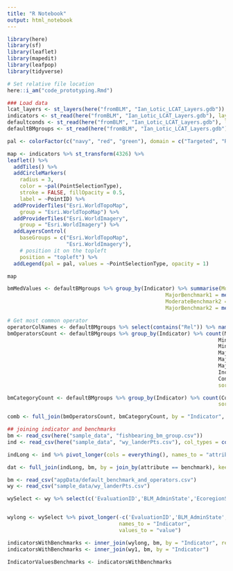 ---
title: "R Notebook"
output: html_notebook
---

```{r}

library(here)
library(sf)
library(leaflet)
library(mapedit)
library(leafpop)
library(tidyverse)

# Set relative file location
here::i_am("code_prototyping.Rmd")

### Load data
lcat_layers <- st_layers(here("fromBLM", "Ian_Lotic_LCAT_Layers.gdb"))
indicators <- st_read(here("fromBLM", "Ian_Lotic_LCAT_Layers.gdb"), layer = "I_Indicators")
defaultconds <- st_read(here("fromBLM", "Ian_Lotic_LCAT_Layers.gdb"), layer = "A_DefaultConditions") %>% as.data.frame()
defaultBMgroups <- st_read(here("fromBLM", "Ian_Lotic_LCAT_Layers.gdb"), layer = "A_DefaultBenchmarkGroups") %>% as.data.frame()

pal <- colorFactor(c("navy", "red", "green"), domain = c("Targeted", "RandomGRTS", "RandomSystematic"))

map <- indicators %>% st_transform(4326) %>%
leaflet() %>%
  addTiles() %>%
  addCircleMarkers(
    radius = 3,
    color = ~pal(PointSelectionType),
    stroke = FALSE, fillOpacity = 0.5,
    label = ~PointID) %>%
  addProviderTiles("Esri.WorldTopoMap",
    group = "Esri.WorldTopoMap") %>%
  addProviderTiles("Esri.WorldImagery",
    group = "Esri.WorldImagery") %>%
  addLayersControl(
    baseGroups = c("Esri.WorldTopoMap",
                   "Esri.WorldImagery"),
    # position it on the topleft
    position = "topleft") %>%
  addLegend(pal = pal, values = ~PointSelectionType, opacity = 1)

map
```

```{r}

bmMedValues <- defaultBMgroups %>% group_by(Indicator) %>% summarise(ModerateBenchmark1 = median(ModerateBenchmark1, na.rm = TRUE),
                                                   MajorBenchmark1 = median(MajorBenchmark1, na.rm = TRUE),
                                                   ModerateBenchmark2 = median(ModerateBenchmark2, na.rm = TRUE),
                                                   MajorBenchmark2 = median(MajorBenchmark2, na.rm = TRUE)) 

# Get most common operator 
operatorColNames <- defaultBMgroups %>% select(contains("Rel")) %>% names()
bmOperatorsCount <- defaultBMgroups %>% group_by(Indicator) %>% count(MajorToModerateRel1, 
                                                                    MinimalToModerateRel1,
                                                                    MinimalToModerateRel2,
                                                                    MajorToModerateRel2,
                                                                    MajorToMinimalRel1,
                                                                    MajorToMinimalRel2,
                                                                    IncreaserDecreaser,
                                                                    ConditionCategoryNum,
                                                                    sort = FALSE)

bmCategoryCount <- defaultBMgroups %>% group_by(Indicator) %>% count(ConditionCategoryNum,
                                                                    sort = FALSE)

comb <- full_join(bmOperatorsCount, bmCategoryCount, by = "Indicator", keep = TRUE)

```


```{r}
## joining indicator and benchmarks
bm <- read_csv(here("sample_data", "fishbearing_bm_group.csv"))
ind <- read_csv(here("sample_data", "wy_landerPts.csv"), col_types = cols(.default = "c")) %>% head(1)

indLong <- ind %>% pivot_longer(cols = everything(), names_to = "attribute", values_to = "value")

dat <- full_join(indLong, bm, by = join_by(attribute == benchmark), keep = TRUE)

```

```{r}
bm <- read_csv("appData/default_benchmark_and_operators.csv")
wy <- read_csv("sample_data/wy_landerPts.csv")

wySelect <- wy %>% select(c('EvaluationID','BLM_AdminState','EcoregionStreamSize','ProtocolType','StreamOrder','SampledMidLatitude','SampledMidLongitude', bm$Indicator))


wylong <- wySelect %>% pivot_longer(-c('EvaluationID','BLM_AdminState','EcoregionStreamSize','ProtocolType','StreamOrder','SampledMidLatitude','SampledMidLongitude'), 
                                    names_to = "Indicator", 
                                    values_to = "value")

indicatorsWithBenchmarks <- inner_join(wylong, bm, by = "Indicator", relationship = "many-to-many")
indicatorsWithBenchmarks <- inner_join(wy1, bm, by = "Indicator")

IndicatorValuesBenchmarks <- indicatorsWithBenchmarks
```

